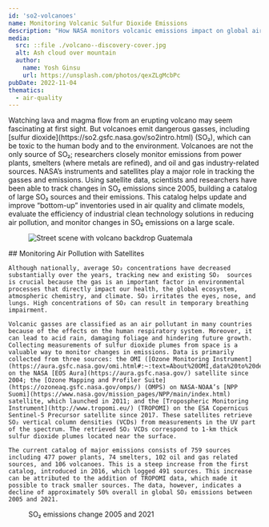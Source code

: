 ```yaml
---
id: 'so2-volcanoes'
name: Monitoring Volcanic Sulfur Dioxide Emissions
description: "How NASA monitors volcanic emissions impact on global air quality"
media:
  src: ::file ./volcano--discovery-cover.jpg
  alt: Ash cloud over mountain
  author:
    name: Yosh Ginsu
    url: https://unsplash.com/photos/qexZLgMcbPc
pubDate: 2022-11-04
thematics:
  - air-quality
---
```

<Block>
  <Prose>
    Watching lava and magma flow from an erupting volcano may seem fascinating at first sight. But volcanoes emit dangerous gasses, including [sulfur dioxide](https://so2.gsfc.nasa.gov/so2intro.html) (SO₂), which can be toxic to the human body and to the environment.  Volcanoes are not the only source of SO₂; researchers closely monitor emissions from power plants, smelters (where metals are refined), and oil and gas industry-related sources. NASA’s instruments and satellites play a major role in tracking the gasses and emissions. Using satellite data, scientists and researchers have been able to track changes in SO₂ emissions since 2005, building a catalog of large SO₂ sources and their emissions. This catalog helps update and improve “bottom-up” inventories used in air quality and climate models, evaluate the efficiency of industrial clean technology solutions in reducing air pollution, and monitor changes in SO₂ emissions on a large scale.
    </Prose>
    <Figure>
    <Image
      src={new URL("./volcano-streetscene-guatemala.jpg", import.meta.url).href}
      alt="Street scene with volcano backdrop Guatemala"
    />
    <Caption
      attrAuthor="Adam Jones"
      attrUrl="https://commons.wikimedia.org/wiki/File:Street_Scene_with_Volcano_Backdrop_-_Antigua_Guatemala_-_Sacatepequez_-_Guatemala_(15919335575).jpg"
    />
  </Figure>
</Block>

<Block>
  <Prose>
    ## Monitoring Air Pollution with Satellites

    Although nationally, average SO₂ concentrations have decreased substantially over the years, tracking new and existing SO₂  sources is crucial because the gas is an important factor in environmental processes that directly impact our health, the global ecosystem, atmospheric chemistry, and climate. SO₂ irritates the eyes, nose, and lungs. High concentrations of SO₂ can result in temporary breathing impairment. 

    Volcanic gasses are classified as an air pollutant in many countries because of the effects on the human respiratory system. Moreover, it can lead to acid rain, damaging foliage and hindering future growth. Collecting measurements of sulfur dioxide plumes from space is a valuable way to monitor changes in emissions. Data is primarily collected from three sources: the OMI ([Ozone Monitoring Instrument](https://aura.gsfc.nasa.gov/omi.html#:~:text=About%20OMI,data%20to%20derive%20tropospheric%20ozone.)) on the NASA [EOS Aura](https://aura.gsfc.nasa.gov/) satellite since 2004; the [Ozone Mapping and Profiler Suite](https://ozoneaq.gsfc.nasa.gov/omps/) (OMPS) on NASA-NOAA’s [NPP Suomi](https://www.nasa.gov/mission_pages/NPP/main/index.html) satellite, which launched in 2011; and the [Tropospheric Monitoring Instrument](http://www.tropomi.eu/) (TROPOMI) on the ESA Copernicus Sentinel-5 Precursor satellite since 2017. These satellites retrieve SO₂ vertical column densities (VCDs) from measurements in the UV part of the spectrum. The retrieved SO₂ VCDs correspond to 1-km thick sulfur dioxide plumes located near the surface. 

    The current catalog of major emissions consists of 759 sources including 477 power plants, 74 smelters, 102 oil and gas related sources, and 106 volcanoes. This is a steep increase from the first catalog, introduced in 2016, which logged 491 sources. This increase can be attributed to the addition of TROPOMI data, which made it possible to track smaller sources. The data, however, indicates a decline of approximately 50% overall in global SO₂ emissions between 2005 and 2021.
  </Prose>
</Block>

<Block>
  <Figure>
    <Map
      datasetId='so2'
      layerId='OMSO2PCA-COG'
      dateTime='2005-01-01'
      zoom={5}
      center={[-90.74,14.54]}
      compareDateTime='2021-01-01'
    />
    <Caption
      attrAuthor='NASA'
      attrUrl='https://nasa.gov/'
    >
    SO₂ emissions change 2005 and 2021
    </Caption>
  </Figure>
</Block>